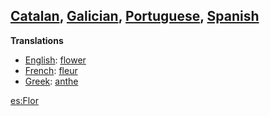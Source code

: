 ==[[Catalan]], [[Galician]], [[Portuguese]], [[Spanish]]==

'''Translations'''

*[[English]]: [[flower]]
*[[French]]: [[fleur]]
*[[Greek]]: [[anthe]]


[[es:Flor]]